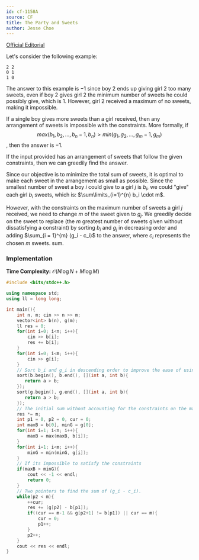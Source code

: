 ```yaml
---
id: cf-1158A
source: CF
title: The Party and Sweets
author: Jesse Choe
---
```


[Official Editorial](https://codeforces.com/blog/entry/66993)

Let's consider the following example:

```
2 2
0 1
1 0
```

The answer to this example is $-1$ since boy $2$ ends up giving girl $2$ too
many sweets, even if boy $2$ gives girl $2$ the minimum number of sweets he
could possibly give, which is $1$. However, girl $2$ received a maximum of no
sweets, making it impossible.

If a single boy gives more sweets than a girl
received, then any arrangement of sweets is impossible with the constraints.
More formally, if
$$max(b_1, b_2, \dots, b_n-1, b_n) > min(g_1, g_2, \dots, g_m-1, g_m)$$, then the
answer is $-1$.

If the input provided has an arrangement of sweets that follow the given
constraints, then we can greedily find the answer.

Since our objective is to minimize the total sum of sweets, it is optimal to
make each sweet in the arrangement as small as possible. Since the smallest
number of sweet a boy $i$ could give to a girl $j$ is $b_i$, we could "give"
each girl $b_i$ sweets, which is: $\sum\limits_{i=1}^{n} b_i \cdot m$.

However, with the constraints on the maximum number of sweets a girl $j$
received, we need to change $m$ of the sweet given to $g_j$. We greedily decide
on the sweet to replace (the $m$ greatest number of sweets given without
dissatisfying a constraint) by sorting $b_i$ and $g_j$ in decreasing order and
adding $\sum_{i = 1}^{m} (g_i - c_i)$ to the answer, where $c_i$ represents the
chosen $m$ sweets.
sum.

### Implementation

**Time Complexity:** $\mathcal{O}(N\log N + M\log M)$

<LanguageSection>

<CPPSection>

```cpp
#include <bits/stdc++.h>

using namespace std;
using ll = long long;

int main(){
	int n, m; cin >> n >> m;
	vector<int> b(n), g(m);
	ll res = 0;
	for(int i=0; i<n; i++){
		cin >> b[i];
		res += b[i];
	}
	for(int i=0; i<m; i++){
		cin >> g[i];
	}
	// Sort b_i and g_i in descending order to improve the ease of using 2P
	sort(b.begin(), b.end(), [](int a, int b){
	   return a > b;
	});
	sort(g.begin(), g.end(), [](int a, int b){
	   return a > b;
	});
	// The initial sum without accounting for the constraints on the maximum values of g_i
	res *= m;
	int p1 = 0, p2 = 0, cur = 0;
	int maxB = b[0], minG = g[0];
	for(int i=1; i<n; i++){
		maxB = max(maxB, b[i]);
	}
	for(int i=1; i<m; i++){
		minG = min(minG, g[i]);
	}
	// If its impossible to satisfy the constraints
	if(maxB > minG){
		cout << -1 << endl;
		return 0;
	}
	// Two pointers to find the sum of (g_i - c_i).
	while(p2 < m){
		++cur;
		res += (g[p2] - b[p1]);
		if((cur == m-1 && g[p2+1] != b[p1]) || cur == m){
			cur = 0;
			p1++;
		}
		p2++;
	}
	cout << res << endl;
}
```

</CPPSection>

</LanguageSection>
